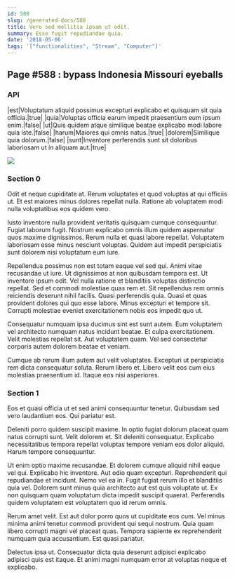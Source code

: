 ```yaml
---
id: 588
slug: /generated-docs/588
title: Vero sed mollitia ipsam ut odit.
summary: Esse fugit repudiandae quia.
date: '2018-05-06'
tags: '["functionalities", "Stream", "Computer"]'
---
```



## Page #588 : bypass Indonesia Missouri eyeballs
### API

|est|Voluptatum aliquid possimus excepturi explicabo et quisquam sit quia officia.|true|
|quia|Voluptas officia earum impedit praesentium eum ipsum enim.|false|
|ut|Quis quidem atque similique beatae explicabo modi labore quia iste.|false|
|harum|Maiores qui omnis natus.|true|
|dolorem|Similique quia dolorum.|false|
|sunt|Inventore perferendis sunt sit doloribus laboriosam ut in aliquam aut.|true|


![](/assets/cats-3.jpg)



### Section 0
Odit et neque cupiditate at. Rerum voluptates et quod voluptas at qui officiis ut. Et est maiores minus dolores repellat nulla. Ratione ab voluptatem modi nulla voluptatibus eos quidem vero.
 Iusto inventore nulla provident veritatis quisquam cumque consequuntur. Fugiat laborum fugit. Nostrum explicabo omnis illum quidem aspernatur quos maxime dignissimos. Rerum nulla et quasi labore repellat. Voluptatem laboriosam esse minus nesciunt voluptas. Quidem aut impedit perspiciatis sunt dolorem nisi voluptatum eum iure.
 Repellendus possimus non est totam eaque vel sed qui. Animi vitae recusandae ut iure. Ut dignissimos at non quibusdam tempora est. Ut inventore ipsum odit. Vel nulla ratione et blanditiis voluptas distinctio repellat. Sed et commodi molestiae quas rem et.
Sit repellendus rem omnis reiciendis deserunt nihil facilis. Quasi perferendis quia. Quasi et quas provident dolores qui quo esse labore. Minus excepturi et tempore sit. Corrupti molestiae eveniet exercitationem nobis eos impedit quo ut.
 Consequatur numquam ipsa ducimus sint est sunt autem. Eum voluptatem vel architecto numquam natus incidunt beatae. Et culpa exercitationem. Velit molestias repellat sit. Aut voluptatem quam. Vel sed consectetur corporis autem dolorem beatae et veniam.
 Cumque ab rerum illum autem aut velit voluptates. Excepturi ut perspiciatis rem dicta consequatur soluta. Rerum libero et. Libero velit eos cum eius molestias praesentium id. Itaque eos nisi asperiores.
### Section 1
Eos et quasi officia ut et sed animi consequuntur tenetur. Quibusdam sed vero laudantium eos. Qui pariatur est.
 Deleniti porro quidem suscipit maxime. In optio fugiat dolorum placeat quam natus corrupti sunt. Velit dolorem et. Sit deleniti consequatur. Explicabo necessitatibus tempora repellat voluptas tempore veniam eos dolor aliquid. Harum tempore consequuntur.
 Ut enim optio maxime recusandae. Et dolorem cumque aliquid nihil eaque vel qui. Explicabo hic inventore. Aut odio quam excepturi. Reprehenderit qui repudiandae et incidunt.
Nemo vel ea in. Fugit fugiat rerum illo et blanditiis quia vel. Dolorem sunt minus quia architecto aut est quis voluptate ut. Ex non quisquam quam voluptatum dicta impedit suscipit quaerat. Perferendis quidem voluptatem est voluptatem quo id rerum omnis.
 Rerum amet velit. Est aut dolor porro quos ut cupiditate eos cum. Vel minus minima animi tenetur commodi provident qui sequi nostrum. Quia quam libero corrupti magni vel placeat quas. Tempora sapiente ex reprehenderit numquam quia accusantium. Est quasi pariatur.
 Delectus ipsa ut. Consequatur dicta quia deserunt adipisci explicabo adipisci quis est itaque. Et animi magni numquam error at voluptas neque et explicabo.
